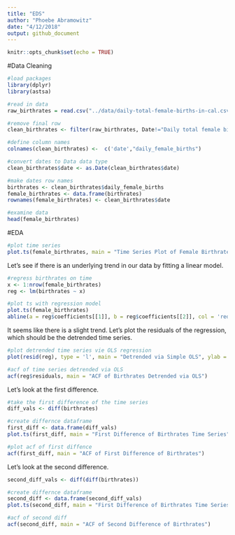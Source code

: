 ```yaml
---
title: "EDS"
author: "Phoebe Abramowitz"
date: "4/12/2018"
output: github_document
---
```


```r
knitr::opts_chunk$set(echo = TRUE)
```

#Data Cleaning

```r
#load packages
library(dplyr)
library(astsa)

#read in data
raw_birthrates = read.csv("../data/daily-total-female-births-in-cal.csv")

#remove final row
clean_birthrates <- filter(raw_birthrates, Date!="Daily total female births in California")

#define column names
colnames(clean_birthrates) <-  c('date',"daily_female_births")

#convert dates to Data data type
clean_birthrates$date <- as.Date(clean_birthrates$date)

#make dates row names
birthrates <- clean_birthrates$daily_female_births
female_birthrates <- data.frame(birthrates)
rownames(female_birthrates) <- clean_birthrates$date

#examine data
head(female_birthrates)
```

#EDA
```r
#plot time series
plot.ts(female_birthrates, main = "Time Series Plot of Female Birthrate Data")
```

Let's see if there is an underlying trend in our data by fitting a linear model.

```r
#regress birthrates on time
x <- 1:nrow(female_birthrates)
reg <- lm(birthrates ~ x)

#plot ts with regression model
plot.ts(female_birthrates)
abline(a = reg$coefficients[[1]], b = reg$coefficients[[2]], col = 'red')
```
 
It seems like there is a slight trend. Let's plot the residuals of the regression, which should be the detrended time series.


```r
#plot detrended time series vie OLS regression
plot(resid(reg), type = 'l', main = "Detrended via Simple OLS", ylab = "Birthrates Detrended", xlab = "Time")
```
 
```r
#acf of time series detrended via OLS
acf(reg$residuals, main = "ACF of Birthrates Detrended via OLS")
```
 

Let's look at the first difference.
 
 
```r
#take the first difference of the time series
diff_vals <- diff(birthrates)

#create differnce dataframe
first_diff <- data.frame(diff_vals)
plot.ts(first_diff, main = "First Difference of Birthrates Time Series")
```
 
```r
#plot acf of first diffence
acf(first_diff, main = "ACF of First Difference of Birthrates")
```
 
Let's look at the second difference.

```r
second_diff_vals <- diff(diff(birthrates))

#create differnce dataframe
second_diff <- data.frame(second_diff_vals)
plot.ts(second_diff, main = "First Difference of Birthrates Time Series")
```
```r
#acf of second diff
acf(second_diff, main = "ACF of Second Difference of Birthrates")
```
